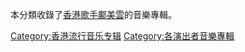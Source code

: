 本分類收錄了[[香港|香港]][[歌手|歌手]][[鄺美雲|鄺美雲]]的音樂專輯。
[[Category:香港流行音乐专辑|Category:香港流行音乐专辑]]
[[Category:各演出者音樂專輯|Category:各演出者音樂專輯]]